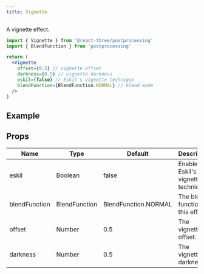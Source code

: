 ```yaml
---
title: Vignette
---
```


A vignette effect.

```jsx
import { Vignette } from '@react-three/postprocessing'
import { BlendFunction } from 'postprocessing'

return (
  <Vignette
    offset={0.5} // vignette offset
    darkness={0.5} // vignette darkness
    eskil={false} // Eskil's vignette technique
    blendFunction={BlendFunction.NORMAL} // blend mode
  />
)
```

## Example

<Codesandbox id="851sn" />

## Props

| Name          | Type          | Default              | Description                         |
| ------------- | ------------- | -------------------- | ----------------------------------- |
| eskil         | Boolean       | false                | Enables Eskil's vignette technique. |
| blendFunction | BlendFunction | BlendFunction.NORMAL | The blend function of this effect.  |
| offset        | Number        | 0.5                  | The vignette offset.                |
| darkness      | Number        | 0.5                  | The vignette darkness.              |
